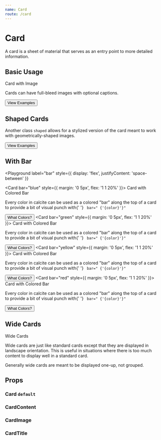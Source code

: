 ```yaml
---
name: Card
route: /card
---
```







# Card

A card is a sheet of material that serves as an entry point to more detailed
information.

## Basic Usage

<Playground>
  <Card style={{ maxWidth: '320px' }}>
    <CardImage
      src={cardImage}
      caption="Florida, January 1954"
      alt="Bridge Club, 1954"
    />
    <CardContent>
      <CardTitle>Card with Image</CardTitle>
      <p>Cards can have full-bleed images with optional captions.</p>
      <Button>View Examples</Button>
    </CardContent>
  </Card>
</Playground>

## Shaped Cards

<Playground label="shaped">
  <Card shaped style={{ maxWidth: '320px' }}>
    <CardImage src={cardImageCircle} alt="Bridge Club, 1942" />
    <CardContent>
      <p>
        Another class <code>shaped</code> allows for a stylized version of the
        card meant to work with geometrically-shaped images.
      </p>
      <Button clear>View Examples</Button>
    </CardContent>
  </Card>
</Playground>

## With Bar

<Playground
  label="bar"
  style={{
    display: 'flex',
    justifyContent: 'space-between'
  }}
>
  <Card bar="blue" style={{ margin: '0 5px', flex: '1 1 20%' }}>
    <CardContent>
      <CardTitle>Card with Colored Bar</CardTitle>
      <p>
        Every color in calcite can be used as a colored "bar" along the top of a
        card to provide a bit of visual punch with{' '}
        <code>
          bar="
          {'{color}'}"
        </code>
      </p>
      <Button clear>What Colors?</Button>
    </CardContent>
  </Card>
  <Card bar="green" style={{ margin: '0 5px', flex: '1 1 20%' }}>
    <CardContent>
      <CardTitle>Card with Colored Bar</CardTitle>
      <p>
        Every color in calcite can be used as a colored "bar" along the top of a
        card to provide a bit of visual punch with{' '}
        <code>
          bar="
          {'{color}'}"
        </code>
      </p>
      <Button clear>What Colors?</Button>
    </CardContent>
  </Card>
  <Card bar="yellow" style={{ margin: '0 5px', flex: '1 1 20%' }}>
    <CardContent>
      <CardTitle>Card with Colored Bar</CardTitle>
      <p>
        Every color in calcite can be used as a colored "bar" along the top of a
        card to provide a bit of visual punch with{' '}
        <code>
          bar="
          {'{color}'}"
        </code>
      </p>
      <Button clear>What Colors?</Button>
    </CardContent>
  </Card>
  <Card bar="red" style={{ margin: '0 5px', flex: '1 1 20%' }}>
    <CardContent>
      <CardTitle>Card with Colored Bar</CardTitle>
      <p>
        Every color in calcite can be used as a colored "bar" along the top of a
        card to provide a bit of visual punch with{' '}
        <code>
          bar="
          {'{color}'}"
        </code>
      </p>
      <Button clear>What Colors?</Button>
    </CardContent>
  </Card>
</Playground>

## Wide Cards

<Playground label="wide">
  <Card wide>
    <CardImage
      wide
      src={cardImage}
      caption="Florida, January 1954"
      alt="Bridge Club, 1954"
    />
    <CardContent wide>
      <CardTitle>Wide Cards</CardTitle>
      <p>
        Wide cards are just like standard cards except that they are displayed
        in landscape orientation. This is useful in situations where there is
        too much content to display well in a standard card.
      </p>
      <p>Generally wide cards are meant to be displayed one-up, not grouped.</p>
    </CardContent>
  </Card>
</Playground>

## Props

### Card `default`

<PropsTable of={CardPropsTable} />

### CardContent

<PropsTable of={CardContent} />

### CardImage

<PropsTable of={CardImage} />

### CardTitle

<PropsTable of={CardTitle} />
